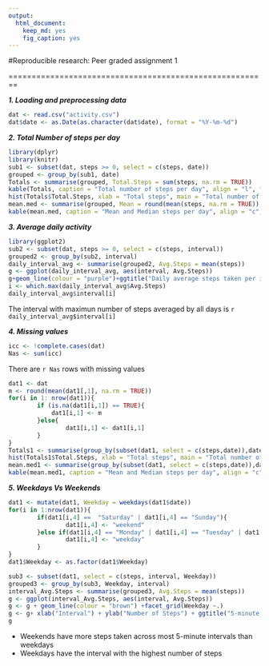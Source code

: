 ```yaml
---
output: 
  html_document:
    keep_md: yes
    fig_caption: yes
---
```

#Reproducible research: Peer graded assignment 1

========================================================

**_1. Loading and preprocessing data_**

```r
dat <- read.csv("activity.csv")
dat$date <- as.Date(as.character(dat$date), format = "%Y-%m-%d")
```

**_2. Total Number of steps per day_**
```r
library(dplyr)
library(knitr)
sub1 <- subset(dat, steps >= 0, select = c(steps, date))
grouped <- group_by(sub1, date)
Totals <- summarise(grouped, Total.Steps = sum(steps, na.rm = TRUE))
kable(Totals, caption = "Total number of steps per day", align = "l", format = "markdown")
hist(Totals$Total.Steps, xlab = "Total steps", main = "Total number of steps", col = "blue", breaks = 8)
mean.med <- summarise(grouped, Mean = round(mean(steps, na.rm = TRUE)), Median = median(steps, na.rm = TRUE))
kable(mean.med, caption = "Mean and Median steps per day", align = "c", format = "markdown")
```

**_3. Average daily activity_**
```r
library(ggplot2)
sub2 <- subset(dat, steps >= 0, select = c(steps, interval))
grouped2 <- group_by(sub2, interval)
daily_interval_avg <- summarise(grouped2, Avg.Steps = mean(steps))
g <- ggplot(daily_interval_avg, aes(interval, Avg.Steps))
g+geom_line(colour = "purple")+ggtitle("Daily average steps taken per inteval")+ ylab("Average Steps")
i <- which.max(daily_interval_avg$Avg.Steps)
daily_interval_avg$interval[i]
```

The interval with maximun number of steps averaged by all days is `r daily_interval_avg$interval[i]`

**_4. Missing values_**
```r
icc <- !complete.cases(dat)
Nas <- sum(icc)
```
There are `r Nas` rows with missing values
```r
dat1 <- dat
m <- round(mean(dat1[,1], na.rm = TRUE))
for(i in 1: nrow(dat1)){
        if (is.na(dat1[i,1]) == TRUE){
            dat1[i,1] <- m
        }else{
                dat1[i,1] <- dat1[i,1]
        }
}
Totals1 <- summarise(group_by(subset(dat1, select = c(steps,date)),date), Total.Steps = sum(steps, na.rm = TRUE))
hist(Totals1$Total.Steps, xlab = "Total steps", main = "Total number of steps", col = "brown", breaks = 8)
mean.med1 <- summarise(group_by(subset(dat1, select = c(steps,date)),date), Mean = round(mean(steps, na.rm = TRUE)), Median = median(steps, na.rm = TRUE))
kable(mean.med1, caption = "Mean and Median steps per day", align = "c", format = "markdown")
```

**_5. Weekdays Vs Weekends_**

```r
dat1 <- mutate(dat1, Weekday = weekdays(dat1$date))
for(i in 1:nrow(dat1)){
        if(dat1[i,4] ==  "Saturday" | dat1[i,4] == "Sunday"){
                dat1[i,4] <- "weekend"
        }else if(dat1[i,4] == "Monday" | dat1[i,4] == "Tuesday" | dat1[i,4] == "Wednesday" | dat1[i,4] == "Thursday" | dat1[i,4] == "Friday"){
                dat1[i,4] <- "weekday"
        }
}
dat1$Weekday <- as.factor(dat1$Weekday)
```

```r
sub3 <- subset(dat1, select = c(steps, interval, Weekday))
grouped3 <- group_by(sub3, Weekday, interval)
interval_Avg.Steps <- summarise(grouped3, Avg.Steps = mean(steps))
g <- ggplot(interval_Avg.Steps, aes(interval, Avg.Steps))
g <- g + geom_line(colour = "brown") +facet_grid(Weekday ~.)
g <- g+ xlab("Interval") + ylab("Number of Steps") + ggtitle("5-minute interval average number of steps taken")
g
```

* Weekends have more steps taken across most 5-minute intervals than weekdays
* Weekdays have the interval with the highest number of steps 